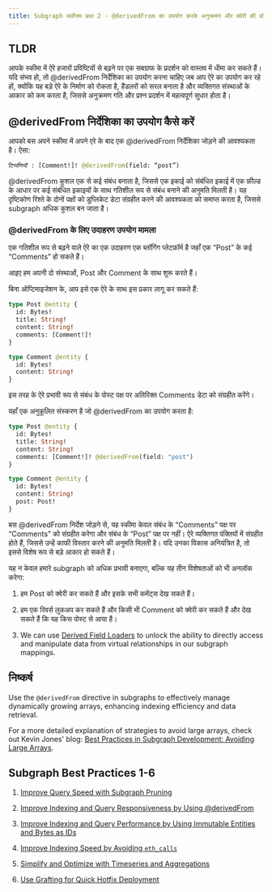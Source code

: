 ```yaml
---
title: Subgraph सर्वोत्तम प्रथा 2 - @derivedFrom का उपयोग करके अनुक्रमण और क्वेरी की प्रतिक्रियाशीलता में सुधार करें।
---
```


## TLDR

आपके स्कीमा में ऐरे हजारों प्रविष्टियों से बढ़ने पर एक सबग्राफ के प्रदर्शन को वास्तव में धीमा कर सकते हैं। यदि संभव हो, तो @derivedFrom निर्देशिका का उपयोग करना चाहिए जब आप ऐरे का उपयोग कर रहे हों, क्योंकि यह बड़े ऐरे के निर्माण को रोकता है, हैंडलरों को सरल बनाता है और व्यक्तिगत संस्थाओं के आकार को कम करता है, जिससे अनुक्रमण गति और प्रश्न प्रदर्शन में महत्वपूर्ण सुधार होता है।

## @derivedFrom निर्देशिका का उपयोग कैसे करें

आपको बस अपने स्कीमा में अपने एरे के बाद एक @derivedFrom निर्देशिका जोड़ने की आवश्यकता है। ऐसा:

```graphql
टिप्पणियाँ : [Comment!]! @derivedFrom(field: “post”)
```

@derivedFrom कुशल एक से कई संबंध बनाता है, जिससे एक इकाई को संबंधित इकाई में एक फ़ील्ड के आधार पर कई संबंधित इकाइयों के साथ गतिशील रूप से संबंध बनाने की अनुमति मिलती है। यह दृष्टिकोण रिश्ते के दोनों पक्षों को डुप्लिकेट डेटा संग्रहीत करने की आवश्यकता को समाप्त करता है, जिससे subgraph अधिक कुशल बन जाता है।

### @derivedFrom के लिए उदाहरण उपयोग मामला

एक गतिशील रूप से बढ़ने वाले ऐरे का एक उदाहरण एक ब्लॉगिंग प्लेटफ़ॉर्म है जहाँ एक “Post” के कई “Comments” हो सकते हैं।

आइए हम अपनी दो संस्थाओं, Post और Comment के साथ शुरू करते हैं।

बिना ऑप्टिमाइजेशन के, आप इसे एक ऐरे के साथ इस प्रकार लागू कर सकते हैं:

```graphql
type Post @entity {
  id: Bytes!
  title: String!
  content: String!
  comments: [Comment!]!
}

type Comment @entity {
  id: Bytes!
  content: String!
}
```

इस तरह के ऐरे प्रभावी रूप से संबंध के पोस्ट पक्ष पर अतिरिक्त Comments डेटा को संग्रहीत करेंगे।

यहाँ एक अनुकूलित संस्करण है जो @derivedFrom का उपयोग करता है:

```graphql
type Post @entity {
  id: Bytes!
  title: String!
  content: String!
  comments: [Comment!]! @derivedFrom(field: "post")
}

type Comment @entity {
  id: Bytes!
  content: String!
  post: Post!
}
```

बस @derivedFrom निर्देश जोड़ने से, यह स्कीमा केवल संबंध के “Comments” पक्ष पर “Comments” को संग्रहीत करेगा और संबंध के “Post” पक्ष पर नहीं। ऐरे व्यक्तिगत पंक्तियों में संग्रहीत होते हैं, जिससे उन्हें काफी विस्तार करने की अनुमति मिलती है। यदि उनका विकास अनियंत्रित है, तो इससे विशेष रूप से बड़े आकार हो सकते हैं।

यह न केवल हमारे subgraph को अधिक प्रभावी बनाएगा, बल्कि यह तीन विशेषताओं को भी अनलॉक करेगा:

1. हम Post को क्वेरी कर सकते हैं और इसके सभी कमेंट्स देख सकते हैं।

2. हम एक रिवर्स लुकअप कर सकते हैं और किसी भी Comment को क्वेरी कर सकते हैं और देख सकते हैं कि यह किस पोस्ट से आया है।

3. We can use [Derived Field Loaders](/subgraphs/developing/creating/graph-ts/api/#looking-up-derived-entities) to unlock the ability to directly access and manipulate data from virtual relationships in our subgraph mappings.

## निष्कर्ष

Use the `@derivedFrom` directive in subgraphs to effectively manage dynamically growing arrays, enhancing indexing efficiency and data retrieval.

For a more detailed explanation of strategies to avoid large arrays, check out Kevin Jones' blog: [Best Practices in Subgraph Development: Avoiding Large Arrays](https://thegraph.com/blog/improve-subgraph-performance-avoiding-large-arrays/).

## Subgraph Best Practices 1-6

1. [Improve Query Speed with Subgraph Pruning](/subgraphs/cookbook/pruning/)

2. [Improve Indexing and Query Responsiveness by Using @derivedFrom](/subgraphs/cookbook/derivedfrom/)

3. [Improve Indexing and Query Performance by Using Immutable Entities and Bytes as IDs](/subgraphs/cookbook/immutable-entities-bytes-as-ids/)

4. [Improve Indexing Speed by Avoiding `eth_calls`](/subgraphs/cookbook/avoid-eth-calls/)

5. [Simplify and Optimize with Timeseries and Aggregations](/subgraphs/cookbook/timeseries/)

6. [Use Grafting for Quick Hotfix Deployment](/subgraphs/cookbook/grafting-hotfix/)
